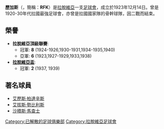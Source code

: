 {{NoteTA
|G1=足球
|T=zh-cn:里加足球俱乐部 (RFK);zh-hk:歷加斯足球會;zh-tw:里加足球俱樂部 (RFK);
|1=zh-cn:RFK里加;zh-hk:歷加斯;zh-tw:RFK里加;
}}
'''歷加斯'''（{{lang-lv|Rīgas Futbolklubs}}，簡稱：'''RFK'''）是[[拉脫維亞|拉脫維亞]]一支[[足球會|足球會]]，成立於1923年12月14日。曾是1920-30年代拉國最強足球會，亦曾是拉國國家隊的骨幹球隊，因二戰而結束。

==榮譽==
*'''拉脫維亞頂級聯賽''':
**冠軍: '''8''' (1924-1926,1930-1931,1934-1935,1940)
**亞軍: '''6''' (1923,1927-1929,1933,1938)
*'''[[拉脫維亞盃|拉脫維亞盃]]''':
**冠軍: '''2''' (1937, 1939)

==著名球員==
* [[艾歷斯·柏達辛斯|艾歷斯·柏達辛斯]]
* [[艾拔斯·勢比利斯|艾拔斯·勢比利斯]]
* [[沙積斯·馬查士|沙積斯·馬查士]]

[[Category:已解散的足球俱樂部|Category:已解散的足球俱樂部]]
[[Category:拉脫維亞足球會|Category:拉脫維亞足球會]]